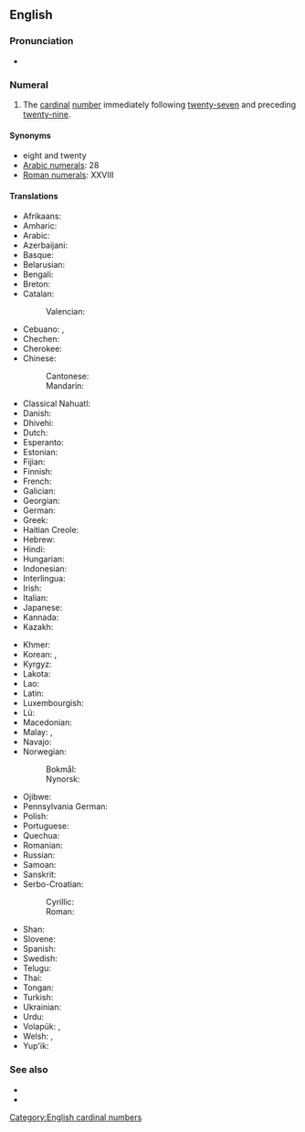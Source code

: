 ==English==
{{number box|en|28}}

===Pronunciation===
* {{IPA|en|/ˌtwɛntiˈeɪt/}}

===Numeral===
{{head|en|numeral}}

# The [[cardinal]] [[number]] immediately following [[twenty-seven]] and preceding [[twenty-nine]].

====Synonyms====
* eight and twenty
* [[w:Arabic numerals|Arabic numerals]]: 28
* [[w:Roman numerals|Roman numerals]]: XXVIII

====Translations====
{{trans-top|number}}
* Afrikaans: {{t+|af|agt-en-twintig}}
* Amharic: {{t|am|ሃያ ስምንት}}
* Arabic: {{t|ar|ثَمَانِيَة وَعِشْرُون|tr=ṯamāniya wa-ʿišrūn}}
* Azerbaijani: {{t+|az|iyirmi səkkiz}}
* Basque: {{t+|eu|hogeita zortzi}}
* Belarusian: {{t|be|два́ццаць во́сем}}
* Bengali: {{t|bn|আঠাশ}}
* Breton: {{t|br|eizh-warn-ugent}}
* Catalan: {{t+|ca|vint-i-vuit}}
*: Valencian: {{t+|ca|vint-i-huit}}
* Cebuano: {{t|ceb|kawhaa'g walo}}, {{t|ceb|baynete otso}}
* Chechen: {{t|ce|ткъе бархӏ}}
* Cherokee: {{t|chr|ᏔᎵᏍᎪ ᏧᏁᎳ}}
* Chinese:
*: Cantonese: {{t|yue|二十八|tr=ji6 sap6 baat3}}
*: Mandarin: {{t+|cmn|二十八|tr=èrshíbā}}
* Classical Nahuatl: {{t|nci|cempōhualli onchicuēyi}}
* Danish: {{t|da|otteogtyve}}
* Dhivehi: {{t|dv|އަށާވީސް}}
* Dutch: {{t+|nl|achtentwintig}}
* Esperanto: {{t|eo|dudek ok}}
* Estonian: {{t+|et|kakskümmend kaheksa}}
* Fijian: {{t|fj|ruasagavulu ka walu}}
* Finnish: {{t|fi|kaksikymmentäkahdeksan}}
* French: {{t+|fr|vingt-huit|m}}
* Galician: {{t+|gl|vinte e oito}}
* Georgian: {{t|ka|ოცდარვა}}
* German: {{t|de|achtundzwanzig}}
* Greek: {{t|el|είκοσι-οκτώ}}
* Haitian Creole: {{t|ht|ventuit}}
* Hebrew: {{t|he|עשרים־ושמנה|tr=esrím və-shmoná}}
* Hindi: {{t+|hi|अट्ठाईस}}
* Hungarian: {{t+|hu|huszonnyolc}}
* Indonesian: {{t|id|dua puluh delapan}}
* Interlingua: {{t|ia|vinti-octo}}
* Irish: {{t|ga|fiche a hocht}}
* Italian: {{t+|it|ventotto}}
* Japanese: {{t|ja|二十八|tr=nijūhachi}}
* Kannada: {{t|kn|ಇಪ್ಪತ್ತೆಂಟು}}
* Kazakh: {{t|kk|жиырма сегіз}}
{{trans-mid}}
* Khmer: {{t|km|ម្ភៃ​ប្រាំបី|tr=mpʰey pram bəy}}
* Korean: {{t|ko|스물여덟}}, {{t+|ko|이십팔}}
* Kyrgyz: {{t|ky|жыйырма сегиз}}
* Lakota: {{t|lkt|wikčémna núŋpa aké šaglóǧaŋ}}
* Lao: {{t|lo|ຊາວແປດ}}
* Latin: {{t|la|duodetriginta}}
* Luxembourgish: {{t|lb|aachtanzwanzeg}}
* Lü: {{t|khb|ᦌᦱᧁᦶᦔᧆᧈ}}
* Macedonian: {{t|mk|два́есет и о́сум}}
* Malay: {{t|ms|dua puluh lapan}}, {{t|ms|lapan likur}}
* Navajo: {{t|nv|naadįįtseebíí}}
* Norwegian:
*: Bokmål: {{t|no|tjueåtte}}
*: Nynorsk: {{t|nn|tjueåtte}}
* Ojibwe: {{t|oj|niishtana-ashi-nishwaaswi}}
* Pennsylvania German: {{t|pdc|acht un zwansich}}
* Polish: {{t|pl|dwadzieścia osiem}}
* Portuguese: {{t|pt|vinte e oito|m}}
* Quechua: {{t|qu|iskay chunka pusaqniyuq}}
* Romanian: {{t|ro|douăzeci și opt}}
* Russian: {{t+|ru|два́дцать во́семь}}
* Samoan: {{t|sm|luasefulu valu}}
* Sanskrit: {{t+|sa|अष्टाविंशति|f}}
* Serbo-Croatian:
*: Cyrillic: {{t|sh|двадесет и осам}}
*: Roman: {{t|sh|dvadeset i osam}}
* Shan: {{t|shn|သၢဝ်းပႅတ်ႇ}}
* Slovene: {{t|sl|osemindvajset}}
* Spanish: {{t+|es|veintiocho}}
* Swedish: {{t+|sv|tjugoåtta}}
* Telugu: {{t|te|ఇరవై ఎనిమిది}}
* Thai: {{t|th|ยี่สิบแปด}}
* Tongan: {{t|to|uofulu mā valu}}
* Turkish: {{t+|tr|yirmi sekiz}}
* Ukrainian: {{t|uk|два́дцять ві́сім}}
* Urdu: {{t+|ur|اٹھائیس|tr=aṭṭhāīs}}
* Volapük: {{t|vo|teldegjöl}}, {{t|vo|telsejöl}} {{qualifier|older term|obsolete}}
* Welsh: {{t|cy|wyth ar hugain}} {{qualifier|vigesimal, traditional}}, {{t|cy|dau ddeg wyth}} {{qualifier|decimal}}
* Yup'ik: {{t|esu|yuinaq pingayunlegen}}
{{trans-bottom}}

===See also===
* {{l|en|twenty-seven}}
* {{l|en|twenty-nine}}

[[Category:English cardinal numbers]]